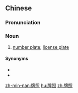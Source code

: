 ==Chinese==
{{zh-forms}}

===Pronunciation===
{{zh-pron
|m=páizhào
|c=paai4 ziu3
|mn=qz,xm,zz:pâi-chiò/tw:pâi-chiàu
|cat=n
}}

===Noun===
{{zh-noun}}

# [[number plate]]; [[license plate]]

====Synonyms====
* {{zh-l|車牌}}
* {{zh-l|號牌}}

[[zh-min-nan:牌照]]
[[hu:牌照]]
[[zh:牌照]]